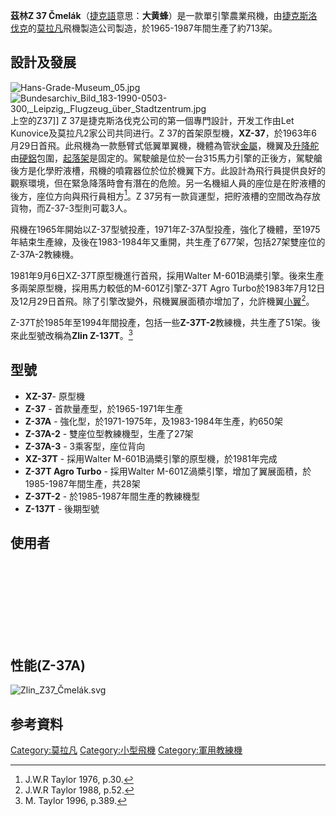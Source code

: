{{Infobox Aircraft
|name=茲林Z-37
|image=Image:Let Z37A LKCV.jpg
|caption=
|type=農業飛機
|manufacturer= [[莫拉凡|莫拉凡]]
|designer=
|first flight=1963年6月29日
|introduced=
|retired=
|status=
|primary user=
|more users=
|produced=1965-1987年
|number built=713
|unit cost=
|developed from=
}}
'''茲林Z 37 Čmelák'''（[[捷克語|捷克語]]意思：'''大黄蜂'''）是一款單引擎農業飛機，由[[捷克斯洛伐克|捷克斯洛伐克]]的[[莫拉凡|莫拉凡]]飛機製造公司製造，於1965-1987年間生產了約713架。

==設計及發展==
[[Image:Hans-Grade-Museum_05.jpg|thumb]]
[[Image:Bundesarchiv_Bild_183-1990-0503-300,_Leipzig,_Flugzeug_über_Stadtzentrum.jpg|thumb]]上空的Z37]]
Z 37是捷克斯洛伐克公司的第一個專門設計，开发工作由Let Kunovice及莫拉凡2家公司共同进行。Z 37的首架原型機，'''XZ-37'''，於1963年6月29日首飛。此飛機為一款懸臂式低翼單翼機，機體為管狀[[金屬|金屬]]，機翼及[[升降舵|升降舵]]由[[硬鋁|硬鋁]]包圍，[[起落架|起落架]]是固定的。駕駛艙是位於一台315馬力引擎的正後方，駕駛艙後方是化學貯液槽，飛機的噴霧器位於位於機翼下方。此設計為飛行員提供良好的觀察環境，但在緊急降落時會有潛在的危險。另一名機組人員的座位是在貯液槽的後方，座位方向與飛行員相方<ref>J.W.R Taylor 1976, p.30.</ref>。Z 37另有一款貨運型，把貯液槽的空間改為存放貨物，而Z-37-3型則可載3人。

飛機在1965年開始以Z-37型號投產，1971年Z-37A型投產，強化了機體，至1975年結束生產線，及後在1983-1984年又重開，共生產了677架，包括27架雙座位的Z-37A-2教練機。

1981年9月6日XZ-37T原型機進行首飛，採用Walter M-601B渦槳引擎。後來生產多兩架原型機，採用馬力較低的M-601Z引擎Z-37T Agro Turbo於1983年7月12日及12月29日首飛。除了引擎改變外，飛機翼展面積亦增加了，允許機翼[[小翼|小翼]]<ref name="Janes 88 p52">J.W.R Taylor 1988, p.52.</ref>。

Z-37T於1985年至1994年間投產，包括一些'''Z-37T-2'''教練機，共生產了51架。後來此型號改稱為'''Zlin Z-137T'''。<ref name="Brassey's 96 p389">M. Taylor 1996, p.389.</ref>

==型號==
* '''XZ-37'''- 原型機
* '''Z-37''' - 首款量產型，於1965-1971年生產
* '''Z-37A''' - 強化型，於1971-1975年，及1983-1984年生產，約650架
* '''Z-37A-2''' - 雙座位型教練機型，生產了27架
* '''Z-37A-3''' - 3乘客型，座位背向
* '''XZ-37T''' - 採用Walter M-601B渦槳引擎的原型機，於1981年完成
* '''Z-37T Agro Turbo''' - 採用Walter M-601Z渦槳引擎，增加了翼展面積，於1985-1987年間生產，共28架
* '''Z-37T-2''' - 於1985-1987年間生產的教練機型
* '''Z-137T''' - 後期型號

== 使用者 ==
;{{CZE}}
;{{DDR}}
;{{FIN}}
;{{HUN}}
;{{IND}}
;{{IRQ}}
;{{UK}}
;{{YUG}}

==性能(Z-37A)==
[[File:Zlin_Z37_Čmelák.svg|thumb]]
{{aircraft specifications
|crew=2 人
|capacity=
|length main=8.55米
|length alt=28尺0.5英寸
|span main=12.22米
|span alt=40尺1英寸
|height main=2.9米
|height alt=9尺6英寸
|area main=23.8 m²
|area alt=256.2 ft²
|airfoil=
|empty weight main=1,043公斤
|empty weight alt=2,295磅
|max takeoff weight main=1,850公斤
|max takeoff weight alt=4,080磅
|more general=
|engine (prop)=
|type of prop=
|number of props=1
|power main=
|power alt=
|power more=
|max speed main=210 公里/小時
|max speed alt=113海里
|max speed more=於海平面
|never exceed speed main=270 公里/小時
|never exceed speed alt=145海里
|stall speed flaps extended main=
|stall speed flaps extended alt=
|stall speed flaps retracted main=
|stall speed flaps retracted alt=
|range main=640公里
|range alt=345海里
|range more=
|ceiling main=13,125尺
|ceiling alt=4,000米
|climb rate main=925尺/分鐘
|climb rate alt=282米/分鐘
|more performance=
}}

==参考資料==
{{reflist}}


[[Category:莫拉凡|Category:莫拉凡]]
[[Category:小型飛機|Category:小型飛機]]
[[Category:軍用教練機|Category:軍用教練機]]
